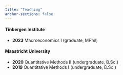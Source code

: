 ```yaml
---
title: "Teaching"
anchor-sections: false
---
```


#### Tinbergen Institute
- **2023** Macroeconomics I (graduate, MPhil)

#### Maastricht University
- **2020** Quantitative Methods II (undergraduate, B.Sc.)
- **2019** Quantitative Methods I (undergraduate, B.Sc.)
